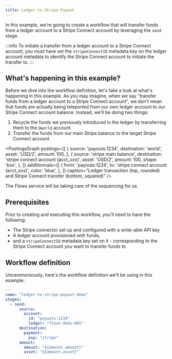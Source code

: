 ```yaml
---
title: Ledger to Stripe Payout
---
```



In this example, we're going to create a workflow that will transfer funds from a ledger account to a Stripe Connect account by leveraging the `send` stage.

:::info
To initiate a transfer from a ledger account to a Stripe Connect account, you must have set the `stripeConnectID` metadata key on the ledger account metadata to identify the Stripe Connect account to initiate the transfer to.
:::

## What's happening in this example?

Before we dive into the workflow definition, let's take a look at what's happening in this example. As you may imagine, when we say "transfer funds from a ledger account to a Stripe Connect account", we don't mean that funds are actually being teleported from our own ledger account to our Stripe Connect account balance. Instead, we'll be doing two things:

1. Recycle the funds we previously introduced in the ledger by transferring them to the `@world` account
2. Transfer the funds from our main Stripe balance to the target Stripe Connect account

<PostingsGraph postings={[
  {
    source: 'payouts:1234',
    destination: 'world',
    asset: 'USD/2',
    amount: 100,
  },
  {
    source: 'stripe main balance',
    destination: 'stripe connect account (acct_xxx)',
    asset: 'USD/2',
    amount: 100,
    shape: 'box',
  },
]} additionnals={[
  {
    from: 'payouts:1234',
    to: 'stripe connect account (acct_xxx)',
    color: 'blue',
  },
]} caption="Ledger transaction (top, rounded) and Stripe Connect transfer (bottom, squared)" />

The Flows service will be taking care of the sequencing for us.

## Prerequisites

Prior to creating and executing this workflow, you'll need to have the following:

* The Stripe connector set up and configured with a write-able API key
* A ledger account provisioned with funds,
* and a `stripeConnectID` metadata key set on it - corresponding to the Stripe Connect account you want to transfer funds to

## Workflow definition

Unceremoniously, here's the workflow definition we'll be using in this example:

```yaml
---
name: "ledger-to-stripe-payout-demo"
stages:
  - send:
      source:
        account:
          id: "payouts:1234"
          ledger: "flows-demo-001"
      destination:
        payment:
          psp: "stripe"
      amount:
        amount: "${amount.amount}"
        asset: "${amount.asset}"
```
